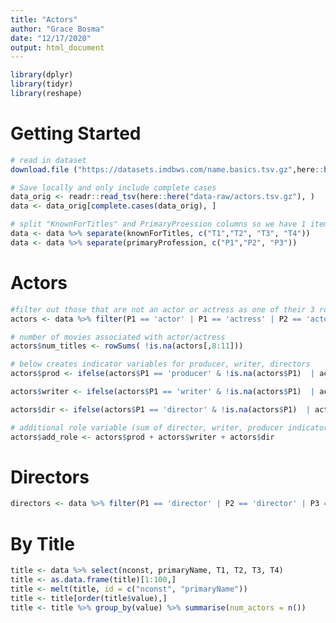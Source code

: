 ```yaml
---
title: "Actors"
author: "Grace Bosma"
date: "12/17/2020"
output: html_document
---
```

```r
library(dplyr)
library(tidyr)
library(reshape)
```

# Getting Started 
```r
# read in dataset 
download.file ("https://datasets.imdbws.com/name.basics.tsv.gz",here::here("data-raw/actors.tsv.gz"))

# Save locally and only include complete cases
data_orig <- readr::read_tsv(here::here("data-raw/actors.tsv.gz"), )
data <- data_orig[complete.cases(data_orig), ]

# split "KnownForTitles" and PrimaryProession columns so we have 1 item per cell 
data <- data %>% separate(knownForTitles, c("T1","T2", "T3", "T4"))
data <- data %>% separate(primaryProfession, c("P1","P2", "P3"))
```

# Actors 
```r
#filter out those that are not an actor or actress as one of their 3 roles
actors <- data %>% filter(P1 == 'actor' | P1 == 'actress' | P2 == 'actor' | P2 == 'actress' | P3 == 'actor' | P3 == 'actress' )

# number of movies associated with actor/actress
actors$num_titles <- rowSums( !is.na(actors[,8:11]))

# below creates indicator variables for producer, writer, directors
actors$prod <- ifelse(actors$P1 == 'producer' & !is.na(actors$P1)  | actors$P2 == 'producer' & !is.na(actors$P2)| actors$P3 == 'producer' & !is.na(actors$P3), 1,0)

actors$writer <- ifelse(actors$P1 == 'writer' & !is.na(actors$P1)  | actors$P2 == 'writer' & !is.na(actors$P2)| actors$P3 == 'writer' & !is.na(actors$P3), 1,0)

actors$dir <- ifelse(actors$P1 == 'director' & !is.na(actors$P1)  | actors$P2 == 'director' & !is.na(actors$P2)| actors$P3 == 'director' & !is.na(actors$P3), 1,0)

# additional role variable (sum of director, writer, producer indicator variables)
actors$add_role <- actors$prod + actors$writer + actors$dir
```

# Directors 
```R
directors <- data %>% filter(P1 == 'director' | P2 == 'director' | P3 == 'director')
```

# By Title 
```r
title <- data %>% select(nconst, primaryName, T1, T2, T3, T4)
title <- as.data.frame(title)[1:100,]
title <- melt(title, id = c("nconst", "primaryName"))
title <- title[order(title$value),]
title <- title %>% group_by(value) %>% summarise(num_actors = n())
```

